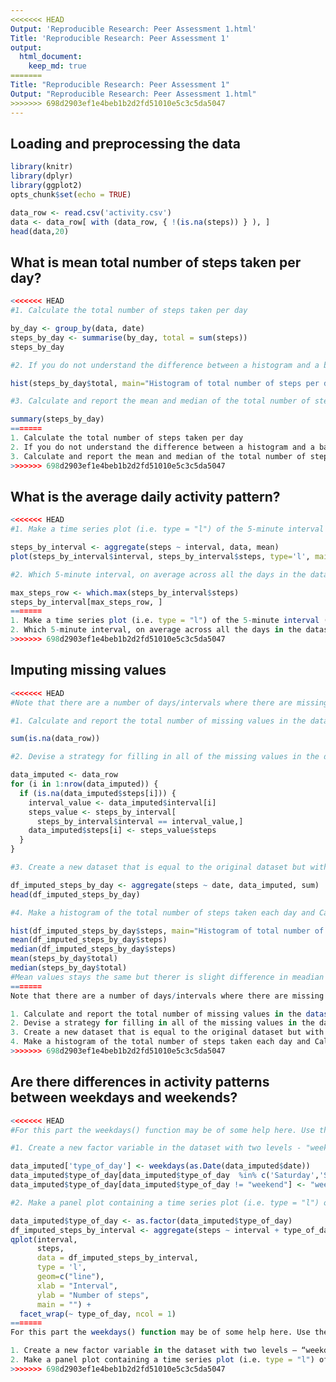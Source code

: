 ```yaml
---
<<<<<<< HEAD
Output: 'Reproducible Research: Peer Assessment 1.html'
Title: 'Reproducible Research: Peer Assessment 1'
output: 
  html_document:
    keep_md: true
=======
Title: "Reproducible Research: Peer Assessment 1"
Output: "Reproducible Research: Peer Assessment 1.html"
>>>>>>> 698d2903ef1e4beb1b2d2fd51010e5c3c5da5047
---
```



## Loading and preprocessing the data
```r
library(knitr)
library(dplyr)
library(ggplot2)
opts_chunk$set(echo = TRUE)

data_row <- read.csv('activity.csv')
data <- data_row[ with (data_row, { !(is.na(steps)) } ), ]
head(data,20)
```

## What is mean total number of steps taken per day?
```r
<<<<<<< HEAD
#1. Calculate the total number of steps taken per day

by_day <- group_by(data, date)
steps_by_day <- summarise(by_day, total = sum(steps))
steps_by_day

#2. If you do not understand the difference between a histogram and a barplot, research the difference between them. Make a histogram of the total number of steps taken each day

hist(steps_by_day$total, main="Histogram of total number of steps per day", xlab="Total number of steps in a day")

#3. Calculate and report the mean and median of the total number of steps taken per day

summary(steps_by_day)
=======
1. Calculate the total number of steps taken per day
2. If you do not understand the difference between a histogram and a barplot, research the difference between them. Make a histogram of the total number of steps taken each day
3. Calculate and report the mean and median of the total number of steps taken per day
>>>>>>> 698d2903ef1e4beb1b2d2fd51010e5c3c5da5047
```

## What is the average daily activity pattern?
```r
<<<<<<< HEAD
#1. Make a time series plot (i.e. type = "l") of the 5-minute interval (x-axis) and the average number of steps taken, averaged across all days (y-axis)

steps_by_interval <- aggregate(steps ~ interval, data, mean)
plot(steps_by_interval$interval, steps_by_interval$steps, type='l', main="Average number of steps over all days", xlab="Interval", ylab="Average number of steps")

#2. Which 5-minute interval, on average across all the days in the dataset, contains the maximum number of steps?

max_steps_row <- which.max(steps_by_interval$steps)
steps_by_interval[max_steps_row, ]
=======
1. Make a time series plot (i.e. type = "l") of the 5-minute interval (x-axis) and the average number of steps taken, averaged across all days (y-axis)
2. Which 5-minute interval, on average across all the days in the dataset, contains the maximum number of steps?
>>>>>>> 698d2903ef1e4beb1b2d2fd51010e5c3c5da5047
```

## Imputing missing values
```r
<<<<<<< HEAD
#Note that there are a number of days/intervals where there are missing values (coded as NA). The presence of missing days may introduce bias into some calculations or summaries of the data.

#1. Calculate and report the total number of missing values in the dataset (i.e. the total number of rows with NAs)

sum(is.na(data_row))

#2. Devise a strategy for filling in all of the missing values in the dataset. The strategy does not need to be sophisticated. For example, you could use the mean/median for that day, or the mean for that 5-minute interval, etc.

data_imputed <- data_row
for (i in 1:nrow(data_imputed)) {
  if (is.na(data_imputed$steps[i])) {
    interval_value <- data_imputed$interval[i]
    steps_value <- steps_by_interval[
      steps_by_interval$interval == interval_value,]
    data_imputed$steps[i] <- steps_value$steps
  }
}

#3. Create a new dataset that is equal to the original dataset but with the missing data filled in.

df_imputed_steps_by_day <- aggregate(steps ~ date, data_imputed, sum)
head(df_imputed_steps_by_day)

#4. Make a histogram of the total number of steps taken each day and Calculate and report the mean and median total number of steps taken per day. Do these values differ from the estimates from the first part of the assignment? What is the impact of imputing missing data on the estimates of the total daily number of steps?

hist(df_imputed_steps_by_day$steps, main="Histogram of total number of steps per day (imputed)", xlab="Total number of steps in a day")
mean(df_imputed_steps_by_day$steps)
median(df_imputed_steps_by_day$steps)
mean(steps_by_day$total)
median(steps_by_day$total)
#Mean values stays the same but therer is slight difference in meadian value.
=======
Note that there are a number of days/intervals where there are missing values (coded as NA). The presence of missing days may introduce bias into some calculations or summaries of the data.

1. Calculate and report the total number of missing values in the dataset (i.e. the total number of rows with NAs)
2. Devise a strategy for filling in all of the missing values in the dataset. The strategy does not need to be sophisticated. For example, you could use the mean/median for that day, or the mean for that 5-minute interval, etc.
3. Create a new dataset that is equal to the original dataset but with the missing data filled in.
4. Make a histogram of the total number of steps taken each day and Calculate and report the mean and median total number of steps taken per day. Do these values differ from the estimates from the first part of the assignment? What is the impact of imputing missing data on the estimates of the total daily number of steps?
>>>>>>> 698d2903ef1e4beb1b2d2fd51010e5c3c5da5047
```

## Are there differences in activity patterns between weekdays and weekends?
```r
<<<<<<< HEAD
#For this part the weekdays() function may be of some help here. Use the dataset with the filled-in missing values for this part.

#1. Create a new factor variable in the dataset with two levels - "weekday" and "weekend" indicating whether a given date is a weekday or weekend day.

data_imputed['type_of_day'] <- weekdays(as.Date(data_imputed$date))
data_imputed$type_of_day[data_imputed$type_of_day  %in% c('Saturday','Sunday') ] <- "weekend"
data_imputed$type_of_day[data_imputed$type_of_day != "weekend"] <- "weekday"

#2. Make a panel plot containing a time series plot (i.e. type = "l") of the 5-minute interval (x-axis) and the average number of steps taken, averaged across all weekday days or weekend days (y-axis). See the README file in the GitHub repository to see an example of what this plot should look like using simulated data.

data_imputed$type_of_day <- as.factor(data_imputed$type_of_day)
df_imputed_steps_by_interval <- aggregate(steps ~ interval + type_of_day, data_imputed, mean)
qplot(interval, 
      steps, 
      data = df_imputed_steps_by_interval, 
      type = 'l', 
      geom=c("line"),
      xlab = "Interval", 
      ylab = "Number of steps", 
      main = "") +
  facet_wrap(~ type_of_day, ncol = 1)
=======
For this part the weekdays() function may be of some help here. Use the dataset with the filled-in missing values for this part.

1. Create a new factor variable in the dataset with two levels – “weekday” and “weekend” indicating whether a given date is a weekday or weekend day.
2. Make a panel plot containing a time series plot (i.e. type = "l") of the 5-minute interval (x-axis) and the average number of steps taken, averaged across all weekday days or weekend days (y-axis). See the README file in the GitHub repository to see an example of what this plot should look like using simulated data.
>>>>>>> 698d2903ef1e4beb1b2d2fd51010e5c3c5da5047
```
